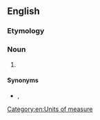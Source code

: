 {{also|picoampère|pico-ampere}}

==English==

===Etymology===
{{prefix|en|pico|ampere}}

===Noun===
{{en-noun}}

# {{SI-unit|en|pico|ampere}}

====Synonyms====
* {{l|mul|pA}}, {{l|mul|㎀}}

[[Category:en:Units of measure]]
